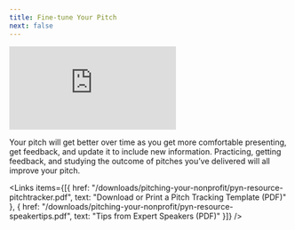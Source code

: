 ```yaml
---
title: Fine-tune Your Pitch
next: false
---
```


<Embed src="https://player.vimeo.com/video/919324493?h=876f7e95e7" />

Your pitch will get better over time as you get more comfortable presenting, get feedback, and update it to include new information. Practicing, getting feedback, and studying the outcome of pitches you’ve delivered will all improve your pitch.

<Links
  items={[{
    href: "/downloads/pitching-your-nonprofit/pyn-resource-pitchtracker.pdf",
    text: "Download or Print a Pitch Tracking Template (PDF)"
  },
  {
    href: "/downloads/pitching-your-nonprofit/pyn-resource-speakertips.pdf",
    text: "Tips from Expert Speakers (PDF)"
  }]}
/>
